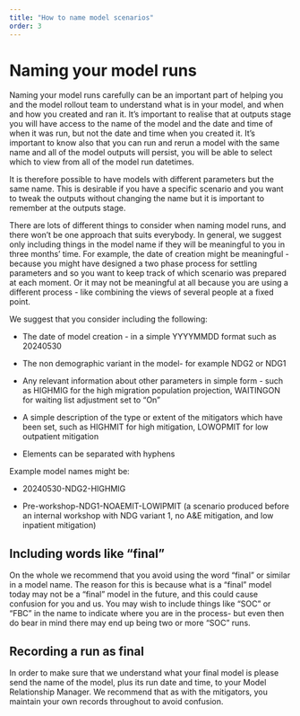 ```yaml
---
title: "How to name model scenarios"
order: 3
---
```


# Naming your model runs

Naming your model runs carefully can be an important part of helping you and the model rollout team to understand what is in your model, and when and how you created and ran it. It's important to realise that at outputs stage you will have access to the name of the model and the date and time of when it was run, but not the date and time when you created it. It's important to know also that you can run and rerun a model with the same name and all of the model outputs will persist, you will be able to select which to view from all of the model run datetimes. 

It is therefore possible to have models with different parameters but the same name. This is desirable if you have a specific scenario and you want to tweak the outputs without changing the name but it is important to remember at the outputs stage. 

There are lots of different things to consider when naming model runs, and there won't be one approach that suits everybody. In general, we suggest only including things in the model name if they will be meaningful to you in three months' time. For example, the date of creation might be meaningful - because you might have designed a two phase process for settling parameters and so you want to keep track of which scenario was prepared at each moment. Or it may not be meaningful at all because you are using a different process - like combining the views of several people at a fixed point. 

We suggest that you consider including the following: 

- The date of model creation - in a simple YYYYMMDD format such as 20240530 

- The non demographic variant in the model- for example NDG2 or NDG1 

- Any relevant information about other parameters in simple form - such as HIGHMIG for the high migration population projection, WAITINGON for waiting list adjustment set to "On" 

- A simple description of the type or extent of the mitigators which have been set, such as HIGHMIT for high mitigation, LOWOPMIT for low outpatient mitigation 

- Elements can be separated with hyphens 

Example model names might be: 

- 20240530-NDG2-HIGHMIG 

- Pre-workshop-NDG1-NOAEMIT-LOWIPMIT (a scenario produced before an internal workshop with NDG variant 1, no A&E mitigation, and low inpatient mitigation) 

## Including words like "final" 

On the whole we recommend that you avoid using the word "final" or similar in a model name. The reason for this is because what is a "final" model today may not be a "final" model in the future, and this could cause confusion for you and us. You may wish to include things like "SOC" or "FBC" in the name to indicate where you are in the process- but even then do bear in mind there may end up being two or more "SOC" runs. 

## Recording a run as final 

In order to make sure that we understand what your final model is please send the name of the model, plus its run date and time, to your Model Relationship Manager. We recommend that as with the mitigators, you maintain your own records throughout to avoid confusion.

